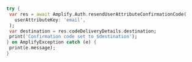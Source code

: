  ```dart
try {
  var res = await Amplify.Auth.resendUserAttributeConfirmationCode(
    userAttributeKey: 'email',
  );
  var destination = res.codeDeliveryDetails.destination;
  print('Confirmation code set to $destination');
} on AmplifyException catch (e) {
  print(e.message);
}
```
